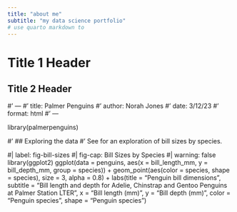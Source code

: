 ```yaml
---
title: "about me"
subtitle: "my data science portfolio"
# use quarto markdown to 
---
```


# Title 1 Header
## Title 2 Header



#' ---
#' title: Palmer Penguins
#' author: Norah Jones
#' date: 3/12/23
#' format: html
#' ---

library(palmerpenguins)

#' ## Exploring the data
#' See for an exploration of bill sizes by species.

#| label: fig-bill-sizes
#| fig-cap: Bill Sizes by Species
#| warning: false
library(ggplot2)
ggplot(data = penguins,
       aes(x = bill_length_mm,
           y = bill_depth_mm,
           group = species)) +
  geom_point(aes(color = species,
                 shape = species),
             size = 3,
             alpha = 0.8) +
  labs(title = "Penguin bill dimensions",
       subtitle = "Bill length and depth for Adelie, Chinstrap and Gentoo Penguins at Palmer Station LTER",
       x = "Bill length (mm)",
       y = "Bill depth (mm)",
       color = "Penguin species",
       shape = "Penguin species")